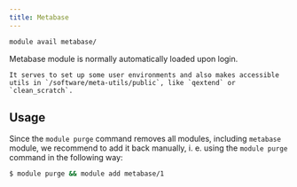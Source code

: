 ```yaml
---
title: Metabase
---
```

```bash
module avail metabase/
```

Metabase module is normally automatically loaded upon login.

	It serves to set up some user environments and also makes accessible utils in `/software/meta-utils/public`, like `qextend` or `clean_scratch`.

## Usage

Since the `module purge` command removes all modules, including `metabase` module, we recommend to add it back manually, i. e. using the `module purge` command in the following way:

```bash
$ module purge && module add metabase/1  
```

